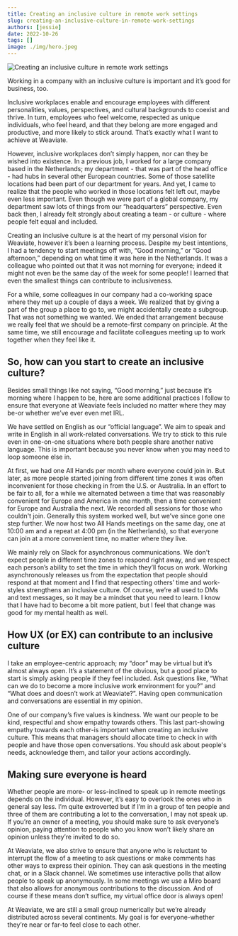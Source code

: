 ```yaml
---
title: Creating an inclusive culture in remote work settings
slug: creating-an-inclusive-culture-in-remote-work-settings
authors: [jessie]
date: 2022-10-26
tags: []
image: ./img/hero.jpeg
---
```

![Creating an inclusive culture in remote work settings](./img/hero.jpeg)

Working in a company with an inclusive culture is important and it’s good for business, too.

<!-- truncate -->

Inclusive workplaces enable and encourage employees with different personalities, values, perspectives, and cultural backgrounds to coexist and thrive. In turn, employees who feel welcome, respected as unique individuals, who feel heard, and that they belong are more engaged and productive, and more likely to stick around. That’s exactly what I want to achieve at Weaviate.

However, inclusive workplaces don’t simply happen, nor can they be wished into existence. In a previous job, I worked for a large company based in the Netherlands; my department - that was part of the head office - had hubs in several other European countries. Some of those satellite locations had been part of our department for years. And yet, I came to realize that the people who worked in those locations felt left out, maybe even less important. Even though we were part of a global company, my department saw lots of things from our “headquarters” perspective. Even back then, I already felt strongly about creating a team - or culture - where people felt equal and included.

Creating an inclusive culture is at the heart of my personal vision for Weaviate, however it’s been a learning process. Despite my best intentions, I had a tendency to start meetings off with, “Good morning,” or “Good afternoon,” depending on what time it was here in the Netherlands. It was a colleague who pointed out that it was not morning for everyone; indeed it might not even be the same day of the week for some people! I learned that even the smallest things can contribute to inclusiveness.

For a while, some colleagues in our company had a co-working space where they met up a couple of days a week. We realized that by giving a part of the group a place to go to, we might accidentally create a subgroup. That was not something we wanted. We ended that arrangement because we really feel that we should be a remote-first company on principle. At the same time, we still encourage and facilitate colleagues meeting up to work together when they feel like it. 

## So, how can you start to create an inclusive culture?

Besides small  things like not saying, “Good morning,” just because it’s morning where I happen to be, here are some additional practices I follow to ensure that everyone at Weaviate feels included no matter where they may be-or whether we’ve ever even met IRL.

We have settled on English as our “official language”. We aim to speak and write in English in all work-related conversations. We try to stick to this rule even in one-on-one situations where both people share another native language. This is important because you never know when you may need to loop someone else in.

At first, we had one All Hands per month where everyone could join in. But later, as more people started joining from different time zones it was often inconvenient for those checking in from the U.S. or Australia. In an effort to be fair to all, for a while we alternated between a time that was reasonably convenient for Europe and America in one month, then a time convenient for Europe and Australia the next. We recorded all sessions for those who couldn't join. Generally this system worked well, but we’ve since gone one step further. We now host two All Hands meetings on the same day, one at 10:00 am and a repeat at 4:00 pm (in the Netherlands), so that everyone can join at a more convenient time, no matter where they live. 

We mainly rely on Slack for asynchronous communications. We don't expect people in different time zones to respond right away, and we respect each person’s ability to set the time in which they’ll focus on work. Working asynchronously releases us from the expectation that people should respond at that moment and I find that respecting others’ time and work-styles strengthens an inclusive culture. Of course, we’re all used to DMs and text messages, so it may be a mindset that you need to learn. I know that I have had to become a bit more patient, but I feel that change was good for my mental health as well.

## How UX (or EX) can contribute to an inclusive culture

I take an employee-centric approach; my “door” may be virtual but it’s almost always open. It’s a statement of the obvious, but a good place to start is simply asking people if they feel included. Ask questions like, “What can we do to become a more inclusive work environment for you?” and “What does and doesn’t work at Weaviate?”. Having open communication and conversations are essential in my opinion.

One of our company’s five values is kindness. We want our people to be kind, respectful and show empathy towards others. This last part-showing empathy towards each other-is important when creating an inclusive culture. This means that managers should allocate time to check in with people and have those open conversations. You should ask about people's needs, acknowledge them, and tailor your actions accordingly.

## Making sure everyone is heard

Whether people are more- or less-inclined to speak up in remote meetings depends on the individual. However, it’s easy to overlook the ones who in general say less. I’m quite extroverted but if I’m in a group of ten people and three of them are contributing a lot to the conversation, I may not speak up. If you’re an owner of a meeting, you should make sure to ask everyone’s opinion, paying attention to people who you know won’t likely share an opinion unless they’re invited to do so. 

At Weaviate, we also strive to ensure that anyone who is reluctant to interrupt the flow of a meeting to ask questions or make comments has other ways to express their opinion. They can ask questions in the meeting chat, or in a Slack channel. We sometimes use interactive polls that allow people to speak up anonymously. In some meetings we use a Miro board that also allows for anonymous contributions to the discussion. And of course if these means don’t suffice, my virtual office door is always open! 

At Weaviate, we are still a small group numerically but we’re already distributed across several continents. My goal is for everyone-whether they’re near or far-to feel close to each other.